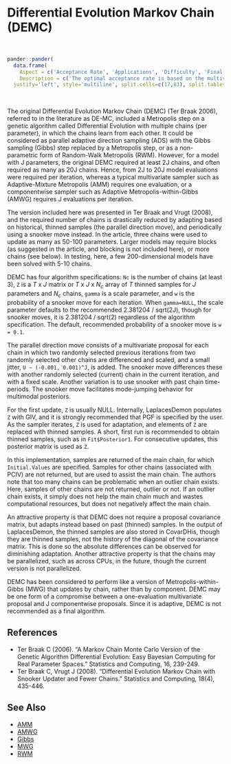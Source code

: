 # Differential Evolution Markov Chain (<a name='demc'>DEMC</a>)

<br>
```r
pander::pander(
  data.frame(
    Aspect = c('Acceptance Rate', 'Applications', 'Difficulty', 'Final Algorithm?', 'Proposal'),
    Description = c('The optimal acceptance rate is based on the multivariate normality of the marginal posterior distributions, and ranges from 44% for one parameter to 23.4% for five or more parameters. The observed acceptance rate may be suitable in the interval [15%,50%].', 'This is a widely applicable, general-purpose algorithm.','This algorithm is moderate in difficulty. It has few algorithm specifications that are easy to specify, but proficiency comes with practice. This algorithm requires an additional matrix of initial values, and the number of chains depends on the number of parameters.','No.', 'Multivariate.')),
  justify='left', style='multiline', split.cells=c(17,83), split.tables=Inf)
```

<br>

The original Differential Evolution Markov Chain (DEMC) (Ter Braak 2006), referred to in the literature as DE-MC, included a Metropolis step on a genetic algorithm called Differential Evolution with multiple chains (per parameter), in which the chains learn from each other. It could be considered as parallel adaptive direction sampling (ADS) with the Gibbs sampling (Gibbs) step replaced by a Metropolis step, or as a non-parametric form of Random-Walk Metropolis (RWM). However, for a model with J parameters, the original DEMC required at least 2J chains, and often required as many as 20J chains. Hence, from 2J to 20J model evaluations were required per iteration, whereas a typical multivariate sampler such as Adaptive-Mixture Metropolis (AMM) requires one evaluation, or a componentwise sampler such as Adaptive Metropolis-within-Gibbs (AMWG) requires J evaluations per iteration.

The version included here was presented in Ter Braak and Vrugt (2008), and the required number of chains is drastically reduced by adapting based on historical, thinned samples (the parallel direction move), and periodically using a snooker move instead. In the article, three chains were used to update as many as 50-100 parameters. Larger models may require blocks (as suggested in the article, and blocking is not included here), or more chains (see below). In testing, here, a few 200-dimensional models have been solved with 5-10 chains.

DEMC has four algorithm specifications: `Nc` is the number of chains (at least 3), `Z` is a $T$ x $J$ matrix or $T$ x $J$ x $N_c$ array of $T$ thinned samples for $J$ parameters and $N_c$ chains, `gamma` is a scale parameter, and `w` is the probability of a snooker move for each iteration. When `gamma=NULL`, the scale parameter defaults to the recommended 2.381204 / sqrt(2J), though for snooker moves, it is 2.381204 / sqrt(2) regardless of the algorithm specification. The default, recommended probability of a snooker move is `w = 0.1`.

The parallel direction move consists of a multivariate proposal for each chain in which two randomly selected previous iterations from two randomly selected other chains are differenced and scaled, and a small jitter, `U ∼ (-0.001, 0.001)^J`, is added. The snooker move differences these with another randomly selected (current) chain in the current iteration, and with a fixed scale. Another variation is to use snooker with past chain time-periods. The snooker move facilitates mode-jumping behavior for multimodal posteriors.

For the first update, `Z` is usually NULL. Internally, LaplacesDemon populates `Z` with GIV, and it is strongly recommended that PGF is specified by the user. As the sampler iterates, `Z` is used for adaptation, and elements of `Z` are replaced with thinned samples. A short, first run is recommended to obtain thinned samples, such as in `Fit$Posterior1`. For consecutive updates, this posterior matrix is used as `Z`.

In this implementation, samples are returned of the main chain, for which `Initial.Values` are specified. Samples for other chains (associated with PCIV) are not returned, but are used to assist the main chain. The authors note that too many chains can be problematic when an outlier chain exists. Here, samples of other chains are not returned, outlier or not. If an outlier chain exists, it simply does not help the main chain much and wastes computational resources, but does not negatively affect the main chain.

An attractive property is that DEMC does not require a proposal covariance matrix, but adapts instead based on past (thinned) samples. In the output of <span class="func">LaplacesDemon</span>, the thinned samples are also stored in CovarDHis, though they are thinned samples, not the history of the diagonal of the covariance matrix. This is done so the absolute differences can be observed for diminishing adaptation. Another attractive property is that the chains may be parallelized, such as across CPUs, in the future, though the current version is not parallelized.

DEMC has been considered to perform like a version of Metropolis-within-Gibbs (MWG) that updates by chain, rather than by component. DEMC may be one form of a compromise between a one-evaluation multivariate proposal and J componentwise proposals. Since it is adaptive, DEMC is not recommended as a final algorithm.

## References

- Ter Braak C (2006). "A Markov Chain Monte Carlo Version of the Genetic Algorithm Differential Evolution: Easy Bayesian Computing for Real Parameter Spaces." Statistics and Computing, 16, 239-249.
- Ter Braak C, Vrugt J (2008). "Differential Evolution Markov Chain with Snooker Updater and Fewer Chains." Statistics and Computing, 18(4), 435-446.


## See Also

- [AMM](#amm)
- [AMWG](#amwg)
- [Gibbs](#gibbs)
- [MWG](#mwg)
- [RWM](#rwm)
